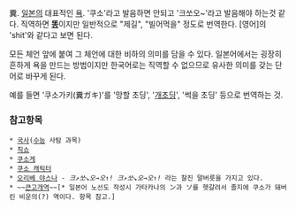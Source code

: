 糞. [[일본]]의 대표적인 [[욕]].
'쿠소'라고 발음하면 안되고 '크쏘오~'라고 발음해야 하는것 같다. 직역하면 '''[[똥]]'''이지만 일반적으로 "제길", "빌어먹을" 정도로 번역한다. [영어]의 'shit'와 같다고 보면 된다.

모든 체언 앞에 붙여 그 체언에 대한 비하의 의미를 담을 수 있다. 일본어에서는 굉장히 흔하게 욕을 만드는 방법이지만 한국어로는 직역할 수 없으므로 유사한 의미를 갖는 단어로 바꾸게 된다.

예를 들면 '쿠소가키(糞ガキ)'를 '망할 초딩', '[[개초딩]]', '썩을 초딩' 등으로 번역하는 것.



=== 참고항목 ===
 * [[국사]]([[수능]] 사탐 과목) 
 * [[칙쇼]]
 * [[쿠소게]]
 * [[쿠소 캐릭터]]
 * [[오리베 야스나]] - ''크↗쏘↘오→오↑! 크↗쏘↘오→오↑!'' 라는 찰진 말버릇을 가지고 있다.
 * ~~[[큰고개역]]~~[* 일본어 노선도 작성시 가타카나의 ン과 ソ를 헷갈려서 졸지에 쿠소가 돼버린 비운의(?) 역이다. 항목 참고.]

